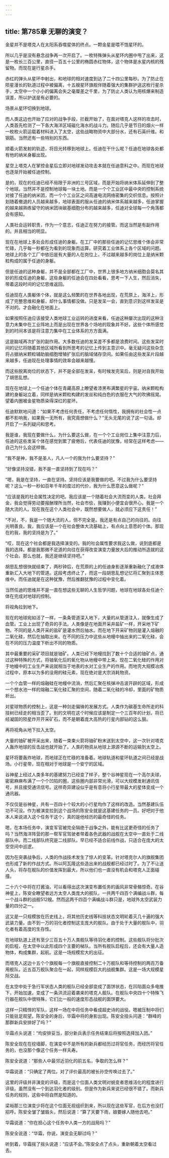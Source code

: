 ```yaml
---
---
---
```

title: 第785章 无聊的演变？
---



金星并不是塔克人在太阳系吞噬星体的终点。一颗金星是喂不饱星环的。

所以几乎是没有悬念战争再一次开启了。一枚特殊弹头从星环内圈中甩了出来，这是一枚长三百公里，直径一百五十公里的椭圆赤红物体，这个物体是水星内核的残留物。而现在是行星杀手。

赤红的弹头从星环中射出，和地球的相对速度到达了二十四公里每秒。为了防止在陨星漫长的轨道过程中被偏离，十五艘星环旗舰伴随着强大的集群护送这枚行星杀手，太空中一个小小的偏离会失之毫厘差之千里，为了防止人类认为用核爆来制造误差，所以护送是有必要的。

场景从星环切换到地球。

而人类这边也开始了应对的战争手段，拦截开始了，在面对塔克人这样的攻击时，人类首先检测了一下各大海洋区域磁化海水的战斗力。随后几乎是节日的烟火一样一枚枚火箭运载着材料进入了太空，这些战略物资中大部分水，还有石英纤维。和钢筋。当然还有一些特别的东西。

顺着火箭发射的轨迹，将目光转移到地球上。任迪在干什么呢？任迪在地球各处都有他的纳米身躯出现。

星空上塔克人在掌控金星后立即对地球发动攻击本就在任迪意料之中。而现在地球也逐渐开始被任迪控制。

是的，现在的任迪已经不局限于非洲的三号区域，而是开始将纳米体系延伸到了整个地球。当然并不是控制地球每一块土地。而是一个个工业区中最中央的控制系统对接了任迪的纳米团，而一个个工业区之间高速电流网络密集的交织信息。按照计划随着撤退的人员越来越多，地球表面的服从任迪的纳米体系越来越多，任迪掌握的越来越熟练留守的纳米团块碳基细胞分布的越来越多，任迪对全球每一个角落都会有感知。

人类社会运转职责，作为一个意志，任迪正在努力的接管。而这当然是有副作用的。并且相当的明显。

现在在地球上多处会形成任迪的身躯。在工厂中的那些任迪的记忆思维个体会非常忙碌，几乎每一秒都在为看到的现象而运算。研究着工业体系上各个区域的问题。地球上的各个工厂中依旧是有大量的人在岗位上，不过越来越多的岗位上是纳米颗粒构成的属于任迪的身躯。

但是任迪的这种身躯，并不是全部都在工厂中，世界上很多地方纳米细胞会莫名其妙的形成任迪的身躯，这些身躯的任迪会在四处看看，思考一下人生，然后消失，带着这段时间的记忆思维返回。

任迪现在人类躯体个体，就是这么频繁的在世界各地出现，在荒原上，海洋上，形成了完整思维和身躯，却什么事情都没做。只是发呆一会，直到意识到这样发呆是不对的。才会融化在地面上。

如果按照任迪应该接受人类地球工业运转的进度来看，任迪这种屡次出现的这种注意力未集中在工业阵地上而是出现在世界各个场地的现象并不好。这些个体所感觉到的时间本该是将注意力集中在工业体系的方方面满。

这是脑域再次扩张的副作用。大多数任迪的发呆差不多都是浪费时间。这些发呆时间的记忆将随着其他区域所看到所思考的记忆上传到主意识中。毫无疑问这些杂念将占据纳米颗粒辅助脑细胞增殖扩张后的脑域储存空间。如果任由这些发呆片段越来越多，任迪现在处理事情的效率会越来越慢。

而这些脱离岗位的状态下，并不是全部在发呆，有时候发完呆后，则是对自我开始了胡思乱想。

现在在地球上一个任迪个体在青藏高原上瞭望者漆黑布满繁星的宇宙。纳米颗粒构建的身躯站立着，同样是纳米颗粒构建的发丝和纯白色的衣服在大气的吹拂摇晃。望着内圈被金星物质染得深红的星环。

任迪默默地问道：“如果不考虑任何责任，不考虑任何惰性，我拥有的社会性一点都不影响我，如果我一无所有，我究竟想做什么？”无头无尾的说了这一句话。却开启了一系列疑问和思考。

我是谁，我现在要做什么，为什么要这么做，在一个个工业岗位上集中注意力后，任迪的这些发呆个体在感觉到累了疲倦后，代表任迪的犹豫，经常在这样考虑——自己为什么会这样做。

“我不是神，我不是圣人，凡人一个的我为什么要坚持？”

“好像坚持没错，我不是一直坚持到了现在吗？”

“嗯，我是在坚持，一直在坚持。坚持应该是我要做的吧。不过我为什么要坚持呢？这么一秒一秒如百年千年的度过的代价，我为什么愿意这么做呢？”

“应该是我的社会属性决定的吧。我应该是一个随着社会大流而变的人类。社会拜金，我会觉得劳动要报酬理所当然，社会市侩，我赚到小便宜会很开心。我是一个随大流的人。现在我在这个人类社会中，既然想要做人，就必须应下这责任！”

“不对，不，我是一个随大流的人，但不完全是。我还是有点自己的向往的。向往光明善良。我，我应该是一个在社会整体大流基础上，有点向上意愿的个体。那现在的我，我的坚持是为了。”

“哎，现在这个社会都是我选择演变的。我的社会属性要求我这么做，说到底都是我的选择。都是我那微不足道的向往在获得改变演变力量放大后的推动所造就的这个社会。那么也就，我还是继续坚持吧。”

胡思乱想很快就结束了，两秒钟后，在荒原的上的任迪身影逐渐重新融化了成液体重新汇入大地下的管道。这段考虑终止了，而这一段胡思乱想记忆将汇聚到主体思维中。而任迪就是在这种犹豫，然后推翻犹豫的过程中变化着。

当然任迪的思维并不是一直在想这些无聊的人生哲学问题，地球在地球各处任迪个体在完成对地球的控制。

将视角拉到地下。

现在的地球宛如活了一样，一条条管道深入地下，大量的从管道注入，就像生成了血管。工业上出现了奇异的手法。人类像是在地面开采井盐矿一样，开采地下矿物。不同的是人类开采的盐矿是灌水然后抽水。而在地下开采矿物则是灌入熔融的二氧化硅，然后在抽取出来。在不同的压力中这些从地幔中抽出来的二氧化硅，会在不同的压力温度下析出不同的物质。

其中最重要的采矿项目就是铀矿。人类已经下地幔找到了数十个合适的铀矿点，通过这种特殊的方式，将铀氧化后的氧化物从地幔中带上来。现在二氧化硅的作用对于地幔中的工业生产来说就相当于地表的水对工业生产的作用。而地壳大规模冶炼过程中，原本以为多的没用的硅元素，现在绝对是大宗消耗物资。

一个个血管一样的熔融硅在地幔中流淌，然后汇聚在核弹冲击波开辟的区域，形成一个想水池一样的熔融二氧化硅汇聚的空间，随着二氧化硅的冷却，里面的矿物质析出。

对星球物质的控制上，这是一种剑走偏锋的发展方式。人类作为碳基生命所走的科技树已经走的相当歪了。别的文明在这个时候应该是制定一个三百年的计划，将已经凝固的陨星炸开开采矿石，而不是朝着庞大高热的行星内部钻的这么狠。

再将视角从地下拉入太空。

大量的铀矿被开采出来，随着一束束火箭将铀矿粉末送到太空中，这一次针对塔克人轰炸地球的反击战也就开始了。人类的物资从地球上源源不断的运输到太空上。

星环将要轰炸地球，而地球正在忙碌的准备着。地球轨道和星环轨道之间已经是战场。小行星带，现在相对于地球是一个安宁的区域。

谷神星上经过人类多年的基建努力已经变了样子，整个谷神星现在一个高尔夫球，密密麻麻布满了一个个凹陷的圈，这些圈内部非常光滑，可以大规模发射通讯信号，并且接受通讯信号。这样奇异建设似乎是有意将小行星带最大的星体变成一个通讯器。

不仅仅是谷神星，共有一百四十个较大的小行星均作了这样的改造。当然基建队伍功不可没。作为被演变拉到这个战场的陈安全就是这基建任务的一员。好吧对于他本人来说进入这个任务干这个，真的是他经历的最奇怪的任务。

嗯，在本场任务中，演变军官被完全隔绝于战争之外，能有比这更奇怪的任务了吗？当然海洋阵营的那一帮军官驾驶者带着各色武器的战舰在太空中一直处于二线部队中。而二线部队终究是二线部队，早已经不适合前线作战，只适合在庞大的太空空间中巡逻。

因为在突袭战争后，人类的作战技术发生了惊人的变革。针对塔克尔人的旗舰集团也形成了新的作战方式。所以阿瓦隆这些造出来的战舰都已经过时了。为了不让送人头，将存在舰队的价值发挥到最大，所以他们也一直没有机会和塔克人正面碰撞。

二十六个中将在打酱油，可以看得出这次演变布置任务的画风非常骨骼惊奇。在谷神星上，陈安全瞭望者远方太空人类庞大的舰队，一共两千四百个满编战斗群，每一个战斗群的战舰512艘。然而这两千四百个满编战斗群只是，地球外太空武装力量的四分之一。

这又是一只规模放在历史线上，将其他历史线等科技状态文明轮着灭几十遍的强大武装力量。由不到一万的羽化者控制这支庞大的舰队。由于处于大量的舰队中，羽化者有着高度的生存性。

在地球轨道上还有至少三百五十万人类舰队等待羽化者的控制。这些舰队将分批次的启程，在太空中以此形成四个主要的梯队。当所有舰队启程后，还会有大量人造物体，构成集群，起航。这是一场规模宏大的出征。

而塔克人这边十五个个旗舰每一个旗舰直接控制二十万舰队和等待控制的两百万备用舰队，近五百万舰队聚合在一起，同样规模巨大的战舰集群。这是一场大规模星际交战。

在太空中处于急行军状态人类的舰队已经全部变成了面饼状态，在凹陷面众多电推下，开始加速，变成了一条洪流迎着袭来的塔克人舰队。在舰队中央四十个特殊飞行器在舰队中很特殊，它们比一般的速度形态战舰的面饼要大。

这样一只精悍的军队，这样一场在中将任务中看成超史诗的战役。嗯被压制中将们只能驻足观望。陈安全的身后，华霜中将的身影出现。陈安全扭头问道：“群峰的那群新兵安排好了吗？”

华霜点头说道：“均安排妥当，部分新兵表示任务结束后将按照选择加入团。”

陈安全现在在挖墙脚，在演变中不是所有的新兵都经历过将官任务，而经历将官任务的，也没那个像这个任务一样夭寿。

陈安全说道：“那些人中最邻近羽化的前五名，争取的怎么样？”

华霜说道：“只确定了两位。对了评价最高的被长孙空传唤过去了。”

这里的评级并非演变的评级，而是这个位面人类文明对蜕变者思维活化的程度进行评级。虽然没有一个到达羽化者的级别。但是作为新兵来说已经很不错了。而新兵任务的规则，这些中将自然是知道的。

梁裕那三位演变少将在这个位面无视组织到来，所以现在这些军官，在后方也没打招呼。陈安全皱了皱眉头，然后说道：“算了天要下雨，娘要嫁人随他去吧。”

华霜说道：“你在担心这个任务中人类一方的战局吗？”

陈安全说道：“华霜，你说，演变会无聊过吗？”

听到着，华霜摇了摇头说道：“应该不会。”陈安全点了点头，重新朝着太空看过去。